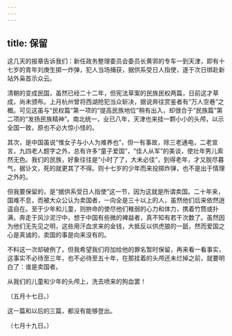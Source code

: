 ```yaml
---
---
---
```

title: 保留
---



这几天的报章告诉我们：新任政务整理委员会委员长黄郛的专车一到天津，即有十七岁的青年刘庚生掷一炸弹，犯人当场捕获，据供系受日人指使，遂于次日绑赴新站外枭首示众云。

清朝的变成民国，虽然已经二十二年，但宪法草案的民族民权两篇，日前这才草成，尚未颁布。上月杭州曾将西湖抢犯当众斩决，据说奔往赏鉴者有“万人空巷”之概。可见这虽与“民权篇”第一项的“提高民族地位”稍有出入，却很合于“民族篇”第二项的“发扬民族精神”。南北统一，业已八年，天津也来挂一颗小小的头颅，以示全国一致，原也不必大惊小怪的。

其次，是中国虽说“惟女子与小人为难养也”，但一有事故，除三老通电，二老宣言，九四老人题字之外，总有许多“童子爱国”，“佳人从军”的美谈，使壮年男儿索然无色。我们的民族，好象往往是“小时了了，大未必佳”，到得老年，才又脱尽暮气，据讣文，死的就更其了不得。则十七岁的少年而来投掷炸弹，也不是出于情理之外的。

但我要保留的，是“据供系受日人指使”这一节，因为这就是所谓卖国。二十年来，国难不息，而被大众公认为卖国者，一向全是三十以上的人，虽然他们后来依然逍遥自在。至于少年和儿童，则拚命的使尽他们稚弱的心力和体力，携着竹筒或扑满，奔走于风沙泥泞中，想于中国有些微的裨益者，真不知有若干次数了。虽然因为他们无先见之明，这些用汗血求来的金钱，大抵反以供虎狼的一舐，然而爱国之心是真诚的，卖国的事是向来没有的。

不料这一次却破例了，但我希望我们将加给他的罪名暂时保留，再来看一看事实，这事实不必待至三年，也不必待至五十年，在那挂着的头颅还未烂掉之前，就要明白了：谁是卖国者。

从我们的儿童和少年的头颅上，洗去喷来的狗血罢！

（五月十七日。）

这一篇和以后的三篇，都没有能够登出。

（七月十九日。）